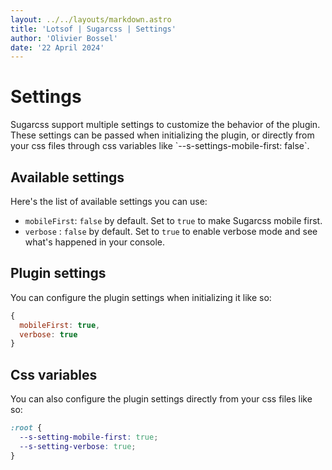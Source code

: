 ```yaml
---
layout: ../../layouts/markdown.astro
title: 'Lotsof | Sugarcss | Settings'
author: 'Olivier Bossel'
date: '22 April 2024'
---
```


# Settings

<div class="typo-lead">
  Sugarcss support multiple settings to customize the behavior of the plugin.
  These settings can be passed when initializing the plugin, or directly from
  your css files through css variables like `--s-settings-mobile-first: false`.
</div>

## Available settings

Here's the list of available settings you can use:

- `mobileFirst`: `false` by default. Set to `true` to make Sugarcss mobile first.
- `verbose` : `false` by default. Set to `true` to enable verbose mode and see what's happened in your console.

## Plugin settings

You can configure the plugin settings when initializing it like so:

```js
{
  mobileFirst: true,
  verbose: true
}
```

## Css variables

You can also configure the plugin settings directly from your css files like so:

```css
:root {
  --s-setting-mobile-first: true;
  --s-setting-verbose: true;
}
```
